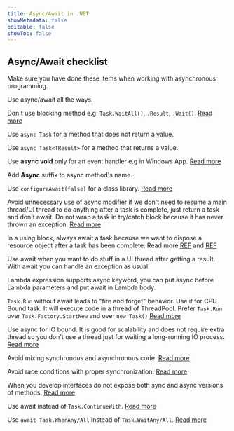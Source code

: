 ```yaml
---
title: Async/Await in .NET
showMetadata: false
editable: false
showToc: false
---
```


## Async/Await checklist

Make sure you have done these items when working with asynchronous programming.

<CheckListItem>

Use async/await all the ways.

</CheckListItem>

<CheckListItem>

Don't use blocking method e.g. `Task.WaitAll()`, `.Result`, `.Wait()`.
[Read more](https://blog.stephencleary.com/2012/07/dont-block-on-async-code.html)

</CheckListItem>

<CheckListItem>

Use `async Task` for a method that does not return a value.

</CheckListItem>

<CheckListItem>

Use `async Task<TResult>` for a method that returns a value.

</CheckListItem>

<CheckListItem>

Use **async void** only for an event handler e.g in Windows App.
[Read more](https://app.pluralsight.com/guides/returning-void-from-c-async-method)

</CheckListItem>

<CheckListItem>

Add **Async** suffix to async method's name.

</CheckListItem>

<CheckListItem>

Use `configureAwait(false)` for a class library.
[Read more](https://app.pluralsight.com/guides/advanced-tips-using-task-run-async-wait#module-dontcontinueonthemainthreadunnecessarily)

</CheckListItem>

<CheckListItem>

Avoid unnecessary use of async modifier if we don't need to resume a main thread/UI thread to do anything after a task is complete, just return a task and don't await.
Do not wrap a task in try/catch block because it has never thrown an exception. [Read more](https://github.com/agoda-com/standards-c-sharp/blob/master/docs/async/avoid-unnecessary-async.md)

</CheckListItem>

<CheckListItem>

In a using block, always await a task because we want to dispose a resource object after a task has been complete.
Read more [REF](https://stackoverflow.com/a/19103343/1872200) and [REF](http://www.thebillwagner.com/blog/Item/2017-05-03-ThecuriouscaseofasyncawaitandIDisposable)

</CheckListItem>

<CheckListItem>

Use await when you want to do stuff in a UI thread after getting a result.
With await you can handle an exception as usual.

</CheckListItem>

<CheckListItem>

Lambda expression supports async keyword, you can put async before Lambda parameters and put await in Lambda body.

</CheckListItem>

<CheckListItem>

`Task.Run` without await leads to "fire and forget" behavior.
Use it for CPU Bound task. It will execute code in a thread of ThreadPool.
Prefer `Task.Run` over `Task.Factory.StartNew` and over `new Task()`
[Read more](https://github.com/agoda-com/standards-c-sharp/blob/master/docs/async/task-run.md)

</CheckListItem>

<CheckListItem>

Use async for IO bound. It is good for scalability and does not require extra thread so you don't use a thread just for waiting a long-running IO process.
[Read more](https://app.pluralsight.com/guides/using-task-run-async-await)

</CheckListItem>

<CheckListItem>

Avoid mixing synchronous and asynchronous code.
[Read more](https://github.com/agoda-com/standards-c-sharp/blob/master/docs/async/avoid-mixing-async-sync.md)

</CheckListItem>

<CheckListItem>

Avoid race conditions with proper synchronization.
[Read more](https://github.com/agoda-com/standards-c-sharp/blob/master/docs/async/avoid-race-conditions.md)

</CheckListItem>

<CheckListItem>

When you develop interfaces do not expose both sync and async versions of methods.
[Read more](https://github.com/agoda-com/standards-c-sharp/blob/master/docs/async/expose-async-method.md)

</CheckListItem>

<CheckListItem>

Use await instead of `Task.ContinueWith`.
[Read more](https://github.com/agoda-com/standards-c-sharp/blob/master/docs/async/never-task-continue-with.md)

</CheckListItem>

<CheckListItem>

Use `await Task.WhenAny/All` instead of `Task.WaitAny/All`.
[Read more](https://github.com/agoda-com/standards-c-sharp/blob/master/docs/async/when-any-all.md)

</CheckListItem>
